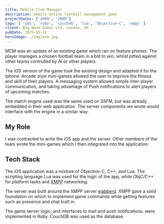 ```yaml
---
title: Mobile Club Manager
description: mobile online football management game
projectDates: ['2009', '2009']
tags: [ 'iOS', 'ruby', 'couchdb', 'lua', 'Objective-C', 'xmpp' ]
client: Big Head Games Ltd, London, UK
pubDate: 2025-05-22
heroImage: ./img/mcm.jpg
---
```





MCM was an update of an existing game which ran on feature phones. The player manages 
a chosen football team in a bid to win, whilst pitted against other teams controlled 
by AI or other players.

The iOS version of the game took the existing design and adapted it for the iphone. 
Arcade style mini-games allowed the user to improve the fitness and skill of their 
players. A messaging system allowed simple inter-player communication, and taking 
advantage of Push notifications to alert players of upcoming matches.

The match engine used was the same used on SSFM, but was already embedded in their 
web application. The server components we wrote would interface with the engine in 
a similar way.

<div className="app-screens">
    <AppImage className="app-screen" src="/media/mcm" alt="Mobile Club Manager" />
</div>

## My Role

I was contracted to write the iOS app and the server. Other members of the team wrote 
the mini-games which I then integrated into the application. 


## Tech Stack

The iOS application was a mixture of Objective-C, C++, and Lua. The scripting language 
Lua was used for the logic of the app, while ObjC/C++ for platform tasks and 
[XMPP](https://en.wikipedia.org/wiki/XMPP) networking.

The server was built around the XMPP server [ejabberd](https://www.ejabberd.im/). 
XMPP gave a solid foundation on which to implement game commands while getting 
features such as presence and chat built in.

The game server logic, and interfaces to mail and push notifications, were implemented 
in Ruby. CouchDB was used as the database.

